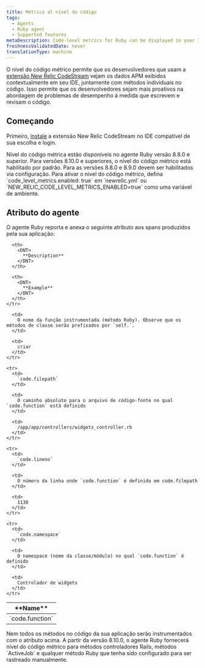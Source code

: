 ```yaml
---
title: Métrica al nível do código
tags:
  - Agents
  - Ruby agent
  - Supported features
metaDescription: Code-level metrics for Ruby can be displayed in your IDE using the New Relic CodeStream extension.
freshnessValidatedDate: never
translationType: machine
---
```


O nível do código métrico permite que os desenvolvedores que usam a [extensão New Relic CodeStream](/docs/codestream/observability/code-level-metrics) vejam os dados APM exibidos contextualmente em seu IDE, juntamente com métodos individuais no código. Isso permite que os desenvolvedores sejam mais proativos na abordagem de problemas de desempenho à medida que escrevem e revisam o código.

## Começando

Primeiro, [instale](/docs/codestream/start-here/install-codestream) a extensão New Relic CodeStream no IDE compatível de sua escolha e login.

<Callout variant="important">
  Nível do código métrica estão disponíveis no agente Ruby versão 8.8.0 e superior. Para versões 8.10.0 e superiores, o nível do código métrico está habilitado por padrão. Para as versões 8.8.0 e 8.9.0 devem ser habilitados via configuração. Para ativar o nível do código métrico, defina `code_level_metrics.enabled: true` em `newrelic.yml` ou `NEW_RELIC_CODE_LEVEL_METRICS_ENABLED=true` como uma variável de ambiente.
</Callout>

## Atributo do agente

O agente Ruby reporta e anexa o seguinte atributo aos spans produzidos pela sua aplicação:

<table>
  <thead>
    <tr>
      <th style={{ width: "200px" }}>
        <DNT>
          **Name**
        </DNT>
      </th>

      <th>
        <DNT>
          **Description**
        </DNT>
      </th>

      <th>
        <DNT>
          **Example**
        </DNT>
      </th>
    </tr>
  </thead>

  <tbody>
    <tr>
      <td>
        `code.function`
      </td>

      <td>
        O nome da função instrumentada (método Ruby). Observe que os métodos de classe serão prefixados por `self.`.
      </td>

      <td>
        criar
      </td>
    </tr>

    <tr>
      <td>
        `code.filepath`
      </td>

      <td>
        O caminho absoluto para o arquivo de código-fonte no qual `code.function` está definido
      </td>

      <td>
        /app/app/controllers/widgets_controller.rb
      </td>
    </tr>

    <tr>
      <td>
        `code.lineno`
      </td>

      <td>
        O número da linha onde `code.function` é definido em code.filepath
      </td>

      <td>
        1138
      </td>
    </tr>

    <tr>
      <td>
        `code.namespace`
      </td>

      <td>
        O namespace (nome da classe/módulo) no qual `code.function` é definido
      </td>

      <td>
        Controlador de widgets
      </td>
    </tr>
  </tbody>
</table>

<Callout variant="important">
  Nem todos os métodos no código da sua aplicação serão instrumentados com o atributo acima. A partir da versão 8.10.0, o agente Ruby fornecerá nível do código métrico para métodos controladores Rails, métodos `ActiveJob` e qualquer método Ruby que tenha sido configurado para ser rastreado manualmente.
</Callout>